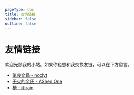 ```yaml
---
pageType: doc
title: 友情链接
sidebar: false
outline: false
---
```


# 友情链接

欢迎光顾我的小站。如果你也想和我交换友链，可以在下方留言。

- [笔良文昌 - noclyt](https://noclyt.com/)
- [无火的余灰 - AShen One](https://ashenone.cn/)
- [槽 - 雨rain](https://miyehn.me/blog/)